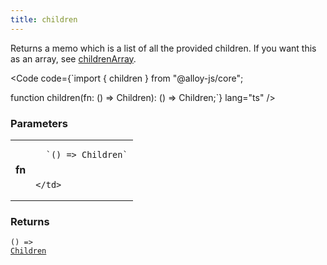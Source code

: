 ```yaml
---
title: children
---
```





Returns a memo which is a list of all the provided children. If you want this as an array, see <a href="../childrenarray/">childrenArray</a>.

<Code code={`import { children } from "@alloy-js/core";

function children(fn: () => Children): () => Children;`} lang="ts" />

### Parameters

<table>
  <tr>
    <td style="text-align: right;font-weight: bold;">fn</td>
    <td>
    
      `() => Children`
      
      
    </td>
  </tr>
</table>



### Returns

<code>() => <a href="../../types/children/">Children</a></code>








